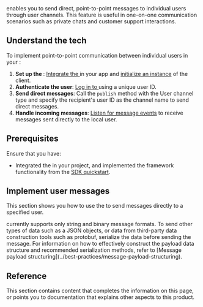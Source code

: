 
<PlatformWrapper platform="[android, ios, macos, linux-cpp, web]">
<Vpd k="NAME" /> enables you to send direct, point-to-point messages to individual users through user channels. This feature is useful in one-on-one communication scenarios such as private chats and customer support interactions.

## Understand the tech

To implement point-to-point communication between individual users in your <Vpl k="CLIENT"/>:

1. **Set up the <Vpd k="SDK" />**: [Integrate the <Vpd k="SDK" />](../get-started/sdk-quickstart#integrate-the-sdk) in your app and [initialize an instance](../get-started/sdk-quickstart#initialize-the-signaling-engine) of the <Vpd k="NAME" /> client.
2. **Authenticate the user**: [Log in to <Vg k="SIG" />](../get-started/sdk-quickstart#log-in-to-signaling) using a unique user ID.
3. **Send direct messages**: Call the `publish` method with the User channel type and specify the recipient's user ID as the channel name to send direct messages.
4. **Handle incoming messages**: [Listen for message events](../get-started/sdk-quickstart#add-an-event-listener) to receive messages sent directly to the local user.

## Prerequisites

Ensure that you have:

* Integrated the <Vpd k="SDK" /> in your project, and implemented the framework functionality from the [SDK quickstart](../get-started/sdk-quickstart).

## Implement user messages

This section shows you how to use the <Vpd k="SDK" /> to send messages directly to a specified user.

<ProjectImplement/>

<Admonition type="info">
<Vg k="SIG" /> currently supports only string and binary message formats. To send other types of data such as a JSON objects, or data from third-party data construction tools such as protobuf, serialize the data before sending the message. For information on how to effectively construct the payload data structure and recommended serialization methods, refer to [Message payload structuring](../best-practices/message-payload-structuring).
</Admonition>

## Reference

This section contains content that completes the information on this page, or points you to documentation that explains other aspects to this product.

<Reference/>
</PlatformWrapper>

<PlatformWrapper notAllowed="[android, ios, macos, linux-cpp, web]">
<NotAvailable />
</PlatformWrapper>
